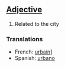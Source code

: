 ==[[Adjective]]==

#Related to the city

===Translations===
*French: [[urbain]]]
*Spanish: [[urbano]]